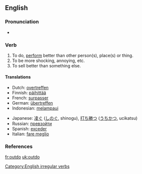 ==English==

===Pronunciation===
*{{IPA|/'ɑʊtdu/}}

===Verb===
{{en-verb|outdoes|outdoing|outdid|outdone}}

# To do, [[perform]] better than other person(s), place(s) or thing.
# To be more shocking, annoying, etc.
# To sell better than something else.

====Translations====
{{top}}
*Dutch: [[overtreffen]]
*Finnish: [[päihittää]]
*French: [[surpasser]]
*German: [[übertreffen]]
*Indonesian: [[lampau|melampaui]]
{{mid}}
*Japanese: [[凌ぐ]] ([[しのぐ]], shinogu), [[打ち勝つ]] ([[うちかつ]], ucikatsu)
*Russian: [[превзойти]]
*Spanish: [[exceder]]
*Italian: [[fare meglio]]
{{bottom}}

===References===
{{R:Century 1911}}
{{R:Webster 1913}}

[[Category:English irregular verbs]]

[[fr:outdo]]
[[uk:outdo]]